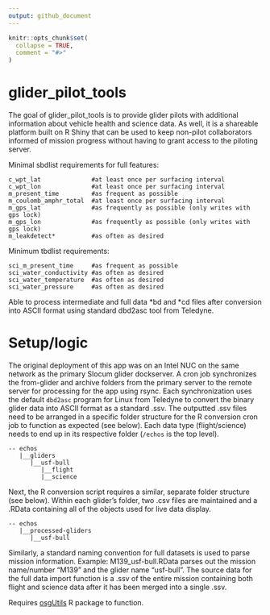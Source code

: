 ```yaml
---
output: github_document
---
```


<!-- README.md is generated from README.Rmd. Please edit that file -->

```r
knitr::opts_chunk$set(
  collapse = TRUE,
  comment = "#>"
)
```

# glider_pilot_tools

<!-- badges: start -->

<!-- badges: end -->

The goal of glider_pilot_tools is to provide glider pilots with additional information about vehicle health and science data. As well, it is a shareable platform built on R Shiny that can be used to keep non-pilot collaborators informed of mission progress without having to grant access to the piloting server.

Minimal sbdlist requirements for full features:

```         
c_wpt_lat              #at least once per surfacing interval
c_wpt_lon              #at least once per surfacing interval
m_present_time         #as frequent as possible
m_coulomb_amphr_total  #at least once per surfacing interval
m_gps_lat              #as frequently as possible (only writes with gps lock)
m_gps_lon              #as frequently as possible (only writes with gps lock)
m_leakdetect*          #as often as desired
```

Minimum tbdlist requirements:

```         
sci_m_present_time     #as frequent as possible
sci_water_conductivity #as often as desired
sci_water_temperature  #as often as desired
sci_water_pressure     #as often as desired
```

Able to process intermediate and full data \*bd and \*cd files after conversion into ASCII format using standard dbd2asc tool from Teledyne.

# Setup/logic

The original deployment of this app was on an Intel NUC on the same network as the primary Slocum glider dockserver. A cron job synchronizes the from-glider and archive folders from the primary server to the remote server for processing for the app using rsync. Each synchronization uses the default `dbd2asc` program for Linux from Teledyne to convert the binary glider data into ASCII format as a standard .ssv. The outputted .ssv files need to be arranged in a specific folder structure for the R conversion cron job to function as expected (see below). Each data type (flight/science) needs to end up in its respective folder (`/echos` is the top level).

```         
-- echos
   |__gliders
      |__usf-bull
         |__flight
         |__science
```

Next, the R conversion script requires a similar, separate folder structure (see below). Within each glider's folder, two .csv files are maintained and a .RData containing all of the objects used for live data display.

```         
-- echos
   |__processed-gliders
      |__usf-bull
```

Similarly, a standard naming convention for full datasets is used to parse mission information. Example: M139_usf-bull.RData parses out the mission name/number "M139" and the glider name "usf-bull". The source data for the full data import function is a .ssv of the entire mission containing both flight and science data after it has been merged into a single .ssv.

Requires [osgUtils](https://github.com/oceanscienceguru/osgUtils) R package to function.
